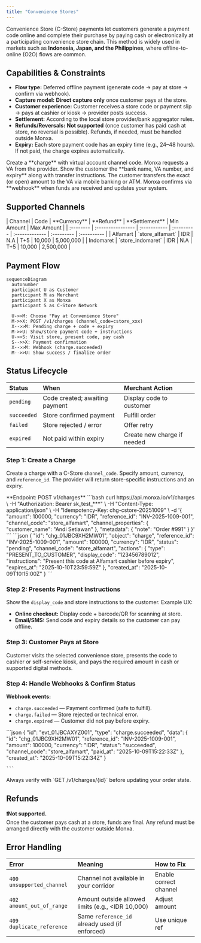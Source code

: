 ```yaml
---
title: "Convenience Stores"
---
```


Convenience Store (C-Store) payments let customers generate a payment code online and complete their purchase by paying cash or electronically at a participating convenience store chain. This method is widely used in markets such as **Indonesia, Japan, and the Philippines**, where offline-to-online (O2O) flows are common.

## Capabilities & Constraints

- **Flow type:** Deferred offline payment (generate code → pay at store → confirm via webhook).
- **Capture model:** **Direct capture only** once customer pays at the store.
- **Customer experience:** Customer receives a store code or payment slip → pays at cashier or kiosk → provider posts success.
- **Settlement:** According to the local store provider/bank aggregator rules.
- **Refunds/Reversals:** **Not supported** (once customer has paid cash at store, no reversal is possible). Refunds, if needed, must be handled outside Monxa.
- **Expiry:** Each store payment code has an expiry time (e.g., 24–48 hours). If not paid, the charge expires automatically.

<Columns cols={2}>
  <Card title="1. Create a Charge" icon="star" iconType="solid" href="#">
    Create a **charge** with virtual account channel code. Monxa requests a VA from the provider.
  </Card>
  <Card title="2. Present Payment Instructions " icon="receipt" iconType="solid" href="#">
    Show the customer the **bank name, VA number, and expiry** along with transfer instructions.
  </Card>
  <Card title="3. Customer Pays at Store" icon="store" iconType="solid" href="#">
    The customer transfers the exact (or open) amount to the VA via mobile banking or ATM.
  </Card>
  <Card title="4. Handle Webhooks" icon="anchor" iconType="solid" href="#">
    Monxa confirms via **webhook** when funds are received and updates your system.
  </Card>
</Columns>

## Supported Channels

<Tabs>
  <Tab title="🇮🇩 Indonesia">
    | Channel   | Code              | **Currency** | **Refund** | **Settlement** | Min Amount | Max  Amount |
    | :-------- | :---------------- | :----------- | :--------- | :------------- | :--------- | :---------- |
    | Alfamart  | `store_alfamart`  | IDR          | N.A        | T+5            | 10,000     | 5,000,000   |
    | Indomaret | `store_indomaret` | IDR          | N.A        | T+5            | 10,000     | 2,500,000   |
  </Tab>
</Tabs>

## Payment Flow

```mermaid
sequenceDiagram
  autonumber
  participant U as Customer
  participant M as Merchant
  participant X as Monxa
  participant S as C-Store Network

  U->>M: Choose "Pay at Convenience Store"
  M->>X: POST /v1/charges (channel_code=cstore_xxx)
  X-->>M: Pending charge + code + expiry
  M->>U: Show/store payment code + instructions
  U->>S: Visit store, present code, pay cash
  S-->>X: Payment confirmation
  X-->>M: Webhook (charge.succeeded)
  M-->>U: Show success / finalize order
```

## Status Lifecycle

| Status      | When                           | Merchant Action             |
| :---------- | :----------------------------- | :-------------------------- |
| `pending`   | Code created; awaiting payment | Display code to customer    |
| `succeeded` | Store confirmed payment        | Fulfill order               |
| `failed`    | Store rejected / error         | Offer retry                 |
| `expired`   | Not paid within expiry         | Create new charge if needed |

### Step 1: Create a Charge

Create a charge with a C-Store `channel_code`. Specify amount, currency, and `reference_id`. The provider will return store-specific instructions and an expiry.

<Tip>
  **Endpoint: POST v1/charges**
</Tip>

<AccordionGroup>
  <Accordion title="Request Example : Convenience Store">
    ```bash
    curl https://api.monxa.io/v1/charges \
      -H "Authorization: Bearer sk_test_***" \
      -H "Content-Type: application/json" \
      -H "Idempotency-Key: chg-cstore-20251009" \
      -d '{
        "amount": 100000,
        "currency": "IDR",
        "reference_id": "INV-2025-1009-001",
        "channel_code": "store_alfamart",
        "channel_properties": {
          "customer_name": "Andi Setiawan"
        },
        "metadata": {
          "note": "Order #991"
        }
      }'
    ```
  </Accordion>
  <Accordion title="Response Example">
    ```json
    {
    	"id": "chg_01JBC9XH2MW01",
    	"object": "charge",
    	"reference_id": "INV-2025-1009-001",
    	"amount": 100000,
    	"currency": "IDR",
    	"status": "pending",
    	"channel_code": "store_alfamart",
    	"actions": {
      		"type": "PRESENT_TO_CUSTOMER",
        	"display_code": "123456789012",
        	"instructions": "Present this code at Alfamart cashier before expiry",
        	"expires_at": "2025-10-10T23:59:59Z"
      	},
      	"created_at": "2025-10-09T10:15:00Z"
    }
    ```
  </Accordion>
</AccordionGroup>

### Step 2: Presents Payment Instructions

Show the `display_code` and store instructions to the customer. Example UX:

- **Online checkout:** Display code + barcode/QR for scanning at store.
- **Email/SMS:** Send code and expiry details so the customer can pay offline.

### Step 3: Customer Pays at Store

Customer visits the selected convenience store, presents the code to cashier or self-service kiosk, and pays the required amount in cash or supported digital methods.

### Step 4: Handle Webhooks & Confirm Status

**Webhook events:**

- `charge.succeeded` — Payment confirmed (safe to fulfill).
- `charge.failed` — Store rejected or technical error.
- `charge.expired` — Customer did not pay before expiry.

<AccordionGroup>
  <Accordion title="Sample Webhook (charge.succeeded)">
    ```json
    {
    	"id": "evt_01JBCAXYZ001",
    	"type": "charge.succeeded",
    	"data": {
    		"id": "chg_01JBC9XH2MW01",
    		"reference_id": "INV-2025-1009-001",
    		"amount": 100000,
    		"currency": "IDR",
    		"status": "succeeded",
    		"channel_code": "store_alfamart",
    		"paid_at": "2025-10-09T15:22:33Z"
    	},
    	"created_at": "2025-10-09T15:22:34Z"
    }
    
    ```
  </Accordion>
</AccordionGroup>

<Tip>
  Always verify with `GET /v1/charges/{id}` before updating your order state.
</Tip>

## Refunds

**❗Not supported.**\
Once the customer pays cash at a store, funds are final. Any refund must be arranged directly with the customer outside Monxa.

## Error Handling

| Error                     | Meaning                                            | How to Fix             |
| :------------------------ | :------------------------------------------------- | :--------------------- |
| `400 unsupported_channel` | Channel not available in your corridor             | Enable correct channel |
| `402 amount_out_of_range` | Amount outside allowed limits (e.g., \<IDR 10,000) | Adjust amount          |
| `409 duplicate_reference` | Same `reference_id` already used (if enforced)     | Use unique ref         |